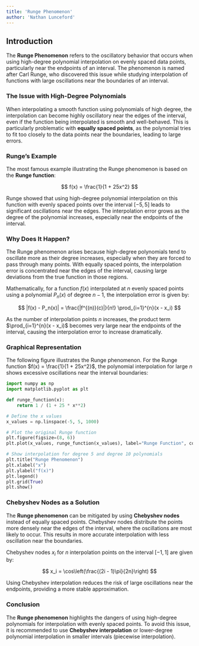 ```yaml
---
title: 'Runge Phenomenon'
author: 'Nathan Lunceford'
---
```


## Introduction

The **Runge Phenomenon** refers to the oscillatory behavior that occurs when using high-degree polynomial interpolation on evenly spaced data points, particularly near the endpoints of an interval. The phenomenon is named after Carl Runge, who discovered this issue while studying interpolation of functions with large oscillations near the boundaries of an interval.

### The Issue with High-Degree Polynomials

When interpolating a smooth function using polynomials of high degree, the interpolation can become highly oscillatory near the edges of the interval, even if the function being interpolated is smooth and well-behaved. This is particularly problematic with **equally spaced points**, as the polynomial tries to fit too closely to the data points near the boundaries, leading to large errors.

### Runge's Example

The most famous example illustrating the Runge phenomenon is based on the **Runge function**:

$$
f(x) = \frac{1}{1 + 25x^2}
$$

Runge showed that using high-degree polynomial interpolation on this function with evenly spaced points over the interval $[-5, 5]$ leads to significant oscillations near the edges. The interpolation error grows as the degree of the polynomial increases, especially near the endpoints of the interval.

### Why Does It Happen?

The Runge phenomenon arises because high-degree polynomials tend to oscillate more as their degree increases, especially when they are forced to pass through many points. With equally spaced points, the interpolation error is concentrated near the edges of the interval, causing large deviations from the true function in those regions.

Mathematically, for a function $f(x)$ interpolated at $n$ evenly spaced points using a polynomial $P_n(x)$ of degree $n-1$, the interpolation error is given by:

$$
|f(x) - P_n(x)| = \frac{|f^{(n)}(c)|}{n!} \prod_{i=1}^{n}(x - x_i)
$$

As the number of interpolation points $n$ increases, the product term $\prod_{i=1}^{n}(x - x_i)$ becomes very large near the endpoints of the interval, causing the interpolation error to increase dramatically.

### Graphical Representation

The following figure illustrates the Runge phenomenon. For the Runge function $f(x) = \frac{1}{1 + 25x^2}$, the polynomial interpolation for large $n$ shows excessive oscillations near the interval boundaries:

```python
import numpy as np
import matplotlib.pyplot as plt

def runge_function(x):
    return 1 / (1 + 25 * x**2)

# Define the x values
x_values = np.linspace(-5, 5, 1000)

# Plot the original Runge function
plt.figure(figsize=(8, 6))
plt.plot(x_values, runge_function(x_values), label="Runge Function", color="blue")

# Show interpolation for degree 5 and degree 10 polynomials
plt.title("Runge Phenomenon")
plt.xlabel("x")
plt.ylabel("f(x)")
plt.legend()
plt.grid(True)
plt.show()
```

### Chebyshev Nodes as a Solution

The **Runge phenomenon** can be mitigated by using **Chebyshev nodes** instead of equally spaced points. Chebyshev nodes distribute the points more densely near the edges of the interval, where the oscillations are most likely to occur. This results in more accurate interpolation with less oscillation near the boundaries.

Chebyshev nodes $x_i$ for $n$ interpolation points on the interval $[-1, 1]$ are given by:

$$
x_i = \cos\left(\frac{(2i - 1)\pi}{2n}\right)
$$

Using Chebyshev interpolation reduces the risk of large oscillations near the endpoints, providing a more stable approximation.

### Conclusion

The **Runge phenomenon** highlights the dangers of using high-degree polynomials for interpolation with evenly spaced points. To avoid this issue, it is recommended to use **Chebyshev interpolation** or lower-degree polynomial interpolation in smaller intervals (piecewise interpolation).

